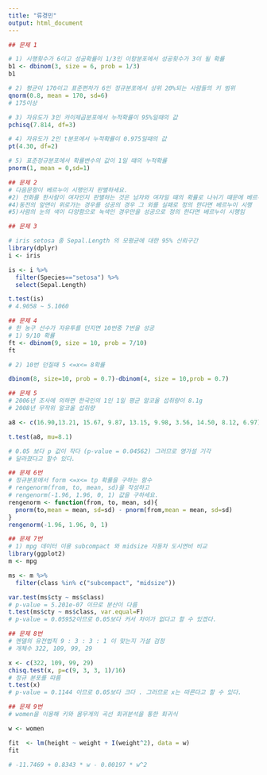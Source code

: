 ```yaml
---
title: "류경민"
output: html_document
---
```

```r
## 문제 1 

# 1) 시행횟수가 6이고 성공확률이 1/3인 이항분포에서 성공횟수가 3이 될 확률
b1 <- dbinom(3, size = 6, prob = 1/3)
b1

# 2) 평균이 170이고 표준편차가 6인 정규분포에서 상위 20%되는 사람들의 키 범위
qnorm(0.8, mean = 170, sd=6)
# 175이상

# 3) 자유도가 3인 카이제곱분포에서 누적확률이 95%일때의 값
pchisq(7.814, df=3)

# 4) 자유도가 2인 t분포에서 누적확률이 0.975일때의 값
pt(4.30, df=2)

# 5) 표준정규분포에서 확률변수의 값이 1일 떄의 누적확률
pnorm(1, mean = 0,sd=1)

```

```r
## 문제 2 
# 다음문항이 베르누이 시행인지 판별하세요.
#2) 전화를 한사람이 여자인지 판별하는 것은 남자와 여자일 떄의 확률로 나뉘기 떄문에 베르누이 시행임
#4)동전의 앞면이 위로가는 경우를 성공의 경우 그 외를 실패로 정의 한다면 베르누이 시행
#5)사람의 눈의 색이 다양함으로 녹색인 경우만을 성공으로 정의 한다면 베르누이 시행임


```


```r
## 문제 3

# iris setosa 종 Sepal.Length 의 모평균에 대한 95% 신뢰구간
library(dplyr)
i <- iris
```


```r
is <- i %>%
  filter(Species=="setosa") %>%
  select(Sepal.Length)

t.test(is)
# 4.9058 ~ 5.1060
```

```r
## 문제 4 
# 한 농구 선수가 자유투를 던지면 10번중 7번을 성공
# 1) 9/10 확률
ft <- dbinom(9, size = 10, prob = 7/10)
ft

# 2) 10번 던질때 5 <=x<= 8확률

dbinom(8, size=10, prob = 0.7)-dbinom(4, size = 10,prob = 0.7)

```

```r
## 문제 5 
# 2006년 조사에 의하면 한국인의 1인 1일 평균 알코올 섭취량이 8.1g 
# 2008년 무작위 알코올 섭취량 

a8 <- c(16.90,13.21, 15.67, 9.87, 13.15, 9.98, 3.56, 14.50, 8.12, 6.97)

t.test(a8, mu=8.1)

# 0.05 보다 p 값이 작다 (p-value = 0.04562) 그러므로 영가설 기각
# 달라졌다고 할수 있다. 
```

```r
## 문제 6번 
# 정규분포에서 form <=x<= tp 확률을 구하는 함수 
# rengenorm(from, to, mean, sd)을 작성하고 
# rengenorm(-1.96, 1.96, 0, 1) 값을 구하세요. 
rengenorm <- function(from, to, mean, sd){
  pnorm(to,mean = mean, sd=sd) - pnorm(from,mean = mean, sd=sd)
}
rengenorm(-1.96, 1.96, 0, 1)

```

```r
## 문제 7번 
# 1) mpg 데이터 이용 subcompact 와 midsize 자동차 도시연비 비교
library(ggplot2)
m <- mpg

ms <- m %>%
  filter(class %in% c("subcompact", "midsize"))

var.test(ms$cty ~ ms$class)
# p-value = 5.201e-07 이므로 분산이 다름
t.test(ms$cty ~ ms$class, var.equal=F)
# p-value = 0.05952이므로 0.05보다 커서 차이가 없다고 할 수 있겠다. 


```

```r
## 문제 8번
# 멘델의 유전법칙 9 : 3 : 3 : 1 이 맞는지 가설 검정
# 개체수 322, 109, 99, 29

x <- c(322, 109, 99, 29)
chisq.test(x, p=c(9, 3, 3, 1)/16)
# 정규 분포를 따름
t.test(x)
# p-value = 0.1144 이므로 0.05보다 크다 . 그러므로 x는 따른다고 할 수 있다. 

```

```r
## 문제 9번 
# women을 이용해 키와 몸무게의 곡선 회귀분석을 통한 회귀식

w <- women

fit  <- lm(height ~ weight + I(weight^2), data = w)
fit  

# -11.7469 + 0.8343 * w - 0.00197 * w^2

```

